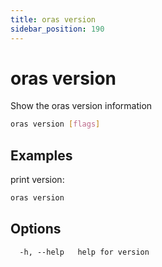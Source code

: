```yaml
---
title: oras version
sidebar_position: 190
---
```


# oras version

Show the oras version information

```bash
oras version [flags]
```

## Examples

print version:

```bash
oras version
```

## Options

```
  -h, --help   help for version
```
